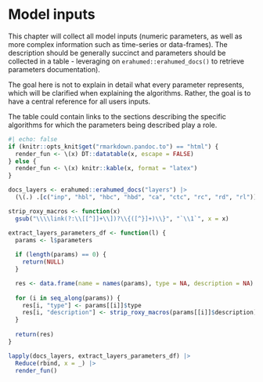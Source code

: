 # Model inputs {#sec-model-inputs}

This chapter will collect all model inputs (numeric parameters, as well as more complex information such as time-series or data-frames). The description should be generally succinct and parameters should be collected in a table - leveraging on `erahumed::erahumed_docs()` to retrieve parameters documentation).

The goal here is not to explain in detail what every parameter represents, which will be clarified when explaining the algorithms. Rather, the goal is to have a central reference for all users inputs.

The table could contain links to the sections describing the specific algorithms for which the parameters being described play a role.

```r
#| echo: false
if (knitr::opts_knit$get("rmarkdown.pandoc.to") == "html") {
  render_fun <- \(x) DT::datatable(x, escape = FALSE)
} else {
  render_fun <- \(x) knitr::kable(x, format = "latex")
}

docs_layers <- erahumed::erahumed_docs("layers") |>
  (\(.) .[c("inp", "hbl", "hbc", "hbd", "ca", "ctc", "rc", "rd", "rl")])()

strip_roxy_macros <- function(x) 
  gsub("\\\\link(?:\\[[^]]+\\])?\\{([^}]+)\\}", "`\\1`", x = x)

extract_layers_parameters_df <- function(l) {
  params <- l$parameters
  
  if (length(params) == 0) {
    return(NULL)
  }

  res <- data.frame(name = names(params), type = NA, description = NA)
  
  for (i in seq_along(params)) {
    res[i, "type"] <- params[[i]]$type
    res[i, "description"] <- strip_roxy_macros(params[[i]]$description)
  }
  
  return(res)
}

lapply(docs_layers, extract_layers_parameters_df) |>
  Reduce(rbind, x = _) |>
  render_fun()
```

